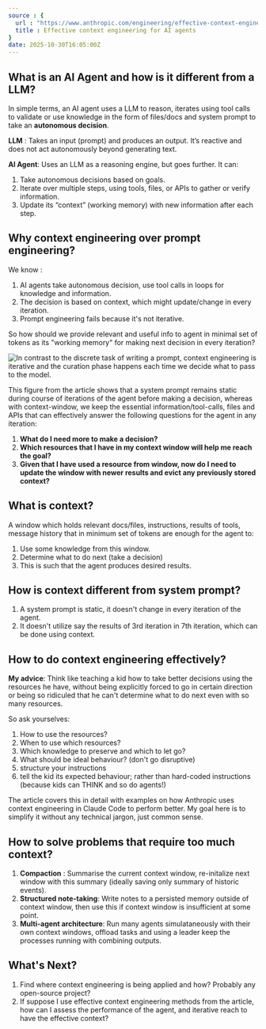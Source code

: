 ```yaml
---
source : {
  url : "https://www.anthropic.com/engineering/effective-context-engineering-for-ai-agents",
  title : Effective context engineering for AI agents
}
date: 2025-10-30T16:05:00Z
---
```

## What is an AI Agent and how is it different from a LLM?
In simple terms, an AI agent uses a LLM to reason, iterates using tool calls to validate or use knowledge in the form of files/docs and system prompt to take an **autonomous decision**.

**LLM** : Takes an input (prompt) and produces an output. It’s reactive and does not act autonomously beyond generating text.

**AI Agent**: Uses an LLM as a reasoning engine, but goes further. It can:
1. Take autonomous decisions based on goals.
2. Iterate over multiple steps, using tools, files, or APIs to gather or verify information.
3. Update its “context” (working memory) with new information after each step.

## Why context engineering over prompt engineering?
We know : 
1. AI agents take autonomous decision, use tool calls in loops for knowledge and information. 
2. The decision is based on context, which might update/change in every iteration.
3. Prompt engineering fails because it's not iterative.

So how should we provide relevant and useful info to agent in minimal set of tokens as 
its "working memory" for making next decision in every iteration?

<div className="mt-4 flex justify-center items-center">
<Image
      src="/static/links/30-10-2025/context-eng-vs-prompt-eng.png"
      height={600}
      width={600}
      alt="In contrast to the discrete task of writing a prompt, context engineering is iterative and the curation phase happens each time we decide what to pass to the model."/>
</div>

This figure from the article shows that a system prompt remains static during course of iterations of the agent before making a decision, whereas with context-window, we keep the essential information/tool-calls, files and APIs that can effectively answer the following questions for the agent in any iteration:
1. **What do I need more to make a decision?**
2. **Which resources that I have in my context window will help me reach the goal?**
3. **Given that I have used a resource from window, now do I need to update the window with newer results and evict any previously stored context?**

## What is context?
A window which holds relevant docs/files, instructions, results of tools, message history
that in minimum set of tokens are enough for the agent to:
1. Use some knowledge from this window.
2. Determine what to do next (take a decision) 
3. This is such that the agent produces desired results.

## How is context different from system prompt?
1. A system prompt is static, it doesn't change in every iteration of the agent.
2. It doesn't utilize say the results of 3rd iteration in 7th iteration, which can be done
using context.

## How to do context engineering effectively?
**My advice**: Think like teaching a kid how to take better decisions using the resources he have, without being explicitly forced to go in certain direction or being so ridiculed that he can't determine what to do next even with so many resources.

So ask yourselves: 
1. How to use the resources?
2. When to use which resources?
3. Which knowledge to preserve and which to let go?
4. What should be ideal behaviour? (don't go disruptive)
5. structure your instructions 
6. tell the kid its expected behaviour; rather than hard-coded instructions (because kids can THINK and so do agents!) 

The article covers this in detail with examples on how Anthropic uses context engineering in Claude Code to perform better. My goal here is to simplify it without any technical jargon, just common sense.

## How to solve problems that require too much context?
1. **Compaction** : Summarise the current context window, re-initalize next window with this summary (ideally saving only summary of historic events).
2. **Structured note-taking**: Write notes to a persisted memory outside of context window, then use this if context window is insufficient at some point.
3. **Multi-agent architecture**: Run many agents simulataneously with their own context windows, offload tasks and using a leader keep the processes running with combining outputs.


## What's Next?
1. Find where context engineering is being applied and how? Probably any open-source project?
2. If suppose I use effective context engineering methods from the article, how can I assess the performance of the agent, and iterative reach to have the effective context?